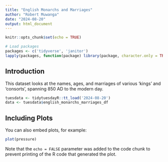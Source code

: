 ```yaml
---
title: "English Monarchs and Marriages"
author: "Robert Muwanga"
date: "2024-08-20"
output: html_document
---
```


```r
knitr::opts_chunk$set(echo = TRUE)

# Load packages
packages <- c('tidyverse', 'janitor')
lapply(packages, function(package) library(package, character.only = TRUE))
```

## Introduction
This dataset looks at the names, ages, and marriages of various 'kings' and 'consorts', spanning 850 AD to the modern day.


```r
tuesdata <- tidytuesdayR::tt_load('2024-08-20')
data <- tuesdata$english_monarchs_marriages_df
```

## Including Plots

You can also embed plots, for example:

```r
plot(pressure)
```

Note that the `echo = FALSE` parameter was added to the code chunk to prevent printing of the R code that generated the plot.
